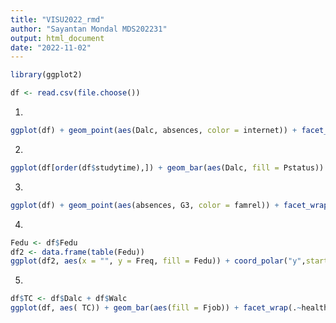 ---
title: "VISU2022_rmd"
author: "Sayantan Mondal MDS202231"
output: html_document
date: "2022-11-02"
---


```{r}
library(ggplot2)


```



```{r}
df <- read.csv(file.choose())
```


1.
```{r}
ggplot(df) + geom_point(aes(Dalc, absences, color = internet)) + facet_grid(.~sex) + xlab("Alcohol Consumption") + ylab("Absences") + scale_color_discrete("Internet User")
```

2.
```{r}
ggplot(df[order(df$studytime),]) + geom_bar(aes(Dalc, fill = Pstatus)) + facet_wrap(studytime~., nrow = 2) + xlab("Daily Alchohol Consumption") + ylab("Number of Students") + scale_fill_discrete("Parents Status", labels = c("Apart","Together")) + ggtitle(("Daily Alchohol Consumption with respect to Number of Hours they are studying"))
```

3.
```{r}
ggplot(df) + geom_point(aes(absences, G3, color = famrel)) + facet_wrap(goout~romantic) # + scale_color_discrete("Quality Time Spent with Family(units)")
```

4.
```{r}
Fedu <- df$Fedu
df2 <- data.frame(table(Fedu))
ggplot(df2, aes(x = "", y = Freq, fill = Fedu)) + coord_polar("y",start = 0) + geom_bar(stat = "identity", width = 1) + scale_fill_brewer(palette = "Set1")
```

5.
```{r}
df$TC <- df$Dalc + df$Walc
ggplot(df, aes( TC)) + geom_bar(aes(fill = Fjob)) + facet_wrap(.~health)
```



